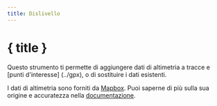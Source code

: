 ```yaml
---
title: Dislivello
---
```


<script>
</script>

# <MountainSnow size="24" class="inline-block" style="margin-bottom: 5px" /> { title }

Questo strumento ti permette di aggiungere dati di altimetria a tracce e [punti d'interesse] (../gpx), o di sostituire i dati esistenti.

<div class="flex flex-row justify-center">
    <Elevation class="text-foreground p-3 border rounded-md shadow-lg" />
</div>

<DocsNote>

I dati di altimetria sono forniti da <a href="https://mapbox.com" target="_blank">Mapbox</a>.
Puoi saperne di più sulla sua origine e accuratezza nella <a href="https://docs.mapbox.com/data/tilesets/reference/mapbox-terrain-dem-v1/#elevation-data" target="_blank">documentazione</a>.

</DocsNote>
